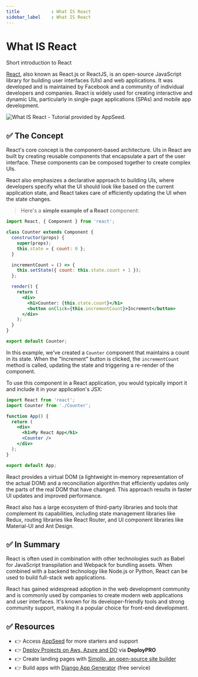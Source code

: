 ```yaml
---
title            : What IS React 
sidebar_label    : What IS React 
---
```


# What IS React

<SubHeading> Short introduction to React</SubHeading>

[React](https://react.dev/), also known as React.js or ReactJS, is an open-source JavaScript library for building user interfaces (UIs) and web applications. 
It was developed and is maintained by Facebook and a community of individual developers and companies. 
React is widely used for creating interactive and dynamic UIs, particularly in single-page applications (SPAs) and mobile app development.

![What IS React - Tutorial provided by AppSeed.](https://github-production-user-asset-6210df.s3.amazonaws.com/51070104/269202112-ef06b590-a818-4a2c-9fe2-0f861fa3172f.jpg)

## ✅ The Concept

React's core concept is the component-based architecture. UIs in React are built by creating reusable components that encapsulate a part of the user interface.
These components can be composed together to create complex UIs. 

React also emphasizes a declarative approach to building UIs, where developers specify what the UI should look like based on the current application state, 
and React takes care of efficiently updating the UI when the state changes.

> Here's a **simple example of a React** component:

```jsx
import React, { Component } from 'react';

class Counter extends Component {
  constructor(props) {
    super(props);
    this.state = { count: 0 };
  }

  incrementCount = () => {
    this.setState({ count: this.state.count + 1 });
  };

  render() {
    return (
      <div>
        <h1>Counter: {this.state.count}</h1>
        <button onClick={this.incrementCount}>Increment</button>
      </div>
    );
  }
}

export default Counter;
```

In this example, we've created a `Counter` component that maintains a count in its state. 
When the "Increment" button is clicked, the `incrementCount` method is called, updating the state and triggering a re-render of the component.

To use this component in a React application, you would typically import it and include it in your application's JSX:

```jsx
import React from 'react';
import Counter from './Counter';

function App() {
  return (
    <div>
      <h1>My React App</h1>
      <Counter />
    </div>
  );
}

export default App;
```

React provides a virtual DOM (a lightweight in-memory representation of the actual DOM) and a reconciliation algorithm that efficiently updates only the parts of the real DOM that have changed. 
This approach results in faster UI updates and improved performance.

React also has a large ecosystem of third-party libraries and tools that complement its capabilities, including state management libraries like Redux, routing libraries like React Router, 
and UI component libraries like Material-UI and Ant Design.

## ✅ In Summary

React is often used in combination with other technologies such as Babel for JavaScript transpilation and Webpack for bundling assets. 
When combined with a backend technology like Node.js or Python, React can be used to build full-stack web applications.

React has gained widespread adoption in the web development community and is commonly used by companies to create modern web applications and user interfaces. 
It's known for its developer-friendly tools and strong community support, making it a popular choice for front-end development.

## ✅ Resources

- 👉 Access [AppSeed](https://appseed.us/) for more starters and support 
- 👉 [Deploy Projects on Aws, Azure and DO](https://www.docs.deploypro.dev/) via **DeployPRO**
- 👉 Create landing pages with [Simpllo, an open-source site builder](https://www.simpllo.com/)
- 👉 Build apps with [Django App Generator](https://app-generator.dev/django/) (free service)

